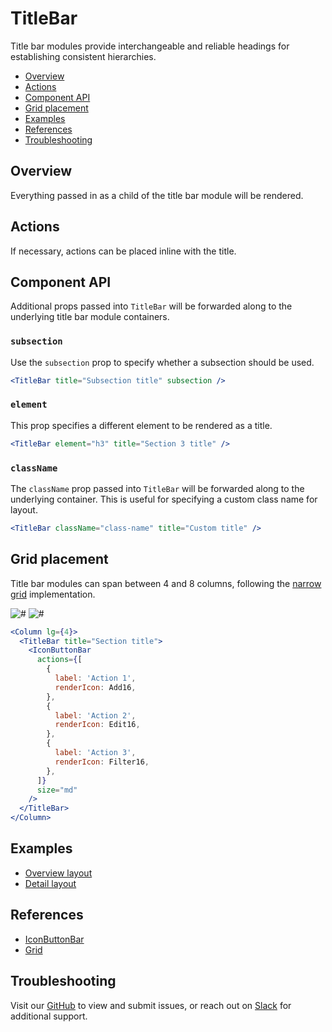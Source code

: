 

# TitleBar

Title bar modules provide interchangeable and reliable headings for establishing consistent hierarchies.

- [Overview](#overview)
- [Actions](#actions)
- [Component API](#component-api)
- [Grid placement](#grid-placement)
- [Examples](#examples)
- [References](#references)
- [Troubleshooting](#troubleshooting)

## Overview

Everything passed in as a child of the title bar module will be rendered.

<Canvas>
  <Story id="patterns-unstable-layout-modules-titlebar--default" />
</Canvas>

## Actions

If necessary, actions can be placed inline with the title.

<Canvas>
  <Story id="patterns-unstable-layout-modules-titlebar--actions" />
</Canvas>

## Component API

<ArgsTable />

Additional props passed into `TitleBar` will be forwarded along to the underlying title bar module containers.

### `subsection`

Use the `subsection` prop to specify whether a subsection should be used.

<Canvas withSource="none">
  <Default title="Subsection title" subsection />
</Canvas>

```jsx
<TitleBar title="Subsection title" subsection />
```

### `element`

This prop specifies a different element to be rendered as a title.

<Canvas withSource="none">
  <Default element="h3" title="Section 3 title" />
</Canvas>

```jsx
<TitleBar element="h3" title="Section 3 title" />
```

### `className`

The `className` prop passed into `TitleBar` will be forwarded along to the underlying container. This is useful for specifying a custom class name for layout.

```jsx
<TitleBar className="class-name" title="Custom title" />
```

## Grid placement

Title bar modules can span between 4 and 8 columns, following the [narrow grid](#references) implementation.

<Row>
  <Column>
    <img alt="#" src="#" />
  </Column>

  <Column>
    <img alt="#" src="#" />
  </Column>
</Row>

```jsx
<Column lg={4}>
  <TitleBar title="Section title">
    <IconButtonBar
      actions={[
        {
          label: 'Action 1',
          renderIcon: Add16,
        },
        {
          label: 'Action 2',
          renderIcon: Edit16,
        },
        {
          label: 'Action 3',
          renderIcon: Filter16,
        },
      ]}
      size="md"
    />
  </TitleBar>
</Column>
```

## Examples

- [Overview layout](?path=/story/patterns-unstable-layout-examples-beta--overview)
- [Detail layout](?path=/story/patterns-unstable-layout-examples-beta--detail)

## References

- [IconButtonBar](?path=/story/patterns-iconbuttonbar)
- [Grid](https://react.carbondesignsystem.com/?path=/docs/grid--narrow)

## Troubleshooting

Visit our [GitHub](https://github.com/carbon-design-system/ibm-security) to view and submit issues, or reach out on [Slack](https://app.slack.com/client/T1V6D3RT7/CRV39QKP0) for additional support.
